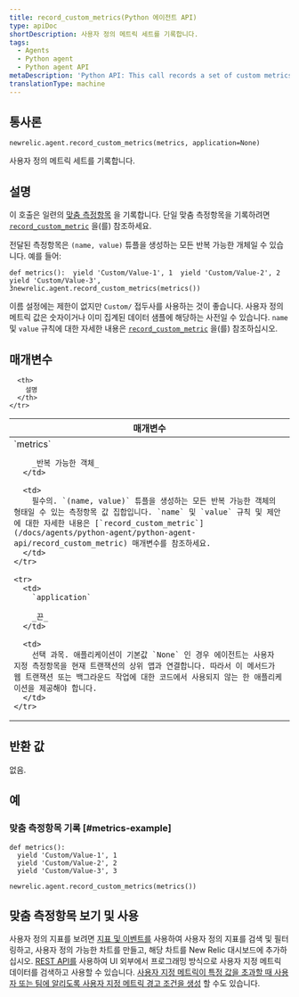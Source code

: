 ```yaml
---
title: record_custom_metrics(Python 에이전트 API)
type: apiDoc
shortDescription: 사용자 정의 메트릭 세트를 기록합니다.
tags:
  - Agents
  - Python agent
  - Python agent API
metaDescription: 'Python API: This call records a set of custom metrics.'
translationType: machine
---
```


## 통사론

```
newrelic.agent.record_custom_metrics(metrics, application=None)
```

사용자 정의 메트릭 세트를 기록합니다.

## 설명

이 호출은 일련의 [맞춤 측정항목](/docs/agents/manage-apm-agents/agent-data/custom-metrics) 을 기록합니다. 단일 맞춤 측정항목을 기록하려면 [`record_custom_metric`](/docs/agents/python-agent/python-agent-api/record_custom_metric) 을(를) 참조하세요.

전달된 측정항목은 `(name, value)` 튜플을 생성하는 모든 반복 가능한 개체일 수 있습니다. 예를 들어:

```
def metrics():  yield 'Custom/Value-1', 1  yield 'Custom/Value-2', 2  yield 'Custom/Value-3', 3newrelic.agent.record_custom_metrics(metrics())
```

이름 설정에는 제한이 없지만 `Custom/` 접두사를 사용하는 것이 좋습니다. 사용자 정의 메트릭 값은 숫자이거나 이미 집계된 데이터 샘플에 해당하는 사전일 수 있습니다. `name` 및 `value` 규칙에 대한 자세한 내용은 [`record_custom_metric`](/docs/agents/python-agent/python-agent-api/record_custom_metric) 을(를) 참조하십시오.

## 매개변수

<table>
  <thead>
    <tr>
      <th width="25%">
        매개변수
      </th>

      <th>
        설명
      </th>
    </tr>
  </thead>

  <tbody>
    <tr>
      <td>
        `metrics`

        _반복 가능한 객체_
      </td>

      <td>
        필수의. `(name, value)` 튜플을 생성하는 모든 반복 가능한 객체의 형태일 수 있는 측정항목 값 집합입니다. `name` 및 `value` 규칙 및 제안에 대한 자세한 내용은 [`record_custom_metric`](/docs/agents/python-agent/python-agent-api/record_custom_metric) 매개변수를 참조하세요.
      </td>
    </tr>

    <tr>
      <td>
        `application`

        _끈_
      </td>

      <td>
        선택 과목. 애플리케이션이 기본값 `None` 인 경우 에이전트는 사용자 지정 측정항목을 현재 트랜잭션의 상위 앱과 연결합니다. 따라서 이 메서드가 웹 트랜잭션 또는 백그라운드 작업에 대한 코드에서 사용되지 않는 한 애플리케이션을 제공해야 합니다.
      </td>
    </tr>
  </tbody>
</table>

## 반환 값

없음.

## 예

### 맞춤 측정항목 기록 [#metrics-example]

```
def metrics():
  yield 'Custom/Value-1', 1
  yield 'Custom/Value-2', 2
  yield 'Custom/Value-3', 3

newrelic.agent.record_custom_metrics(metrics())
```

## 맞춤 측정항목 보기 및 사용

사용자 정의 지표를 보려면 [지표 및 이벤트를](/docs/query-your-data/explore-query-data/data-explorer/introduction-data-explorer) 사용하여 사용자 정의 지표를 검색 및 필터링하고, 사용자 정의 가능한 차트를 만들고, 해당 차트를 New Relic 대시보드에 추가하십시오. [REST API를](/docs/apis/rest-api-v2/requirements/new-relic-rest-api-v2-getting-started) 사용하여 UI 외부에서 프로그래밍 방식으로 사용자 지정 메트릭 데이터를 검색하고 사용할 수 있습니다. [사용자 지정 메트릭이 특정 값을 초과할 때 사용자 또는 팀에 알리도록 사용자 지정 메트릭 경고 조건을 생성](/docs/alerts/new-relic-alerts/configuring-alert-policies/define-custom-metrics-alert-condition) 할 수도 있습니다.